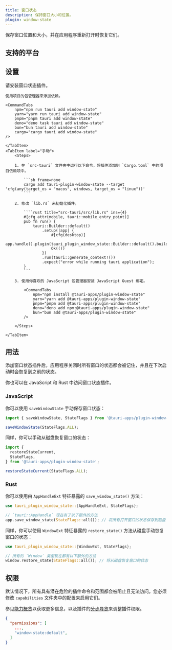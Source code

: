 ```yaml
---
title: 窗口状态
description: 保持窗口大小和位置。
plugin: window-state
---
```




<PluginLinks plugin={frontmatter.plugin} />

保存窗口位置和大小，并在应用程序重新打开时恢复它们。

## 支持的平台

<Compatibility plugin={frontmatter.plugin} />

## 设置

请安装窗口状态插件。

<Tabs>
    <TabItem label="自动">

    使用项目的包管理器来添加依赖。

    <CommandTabs
        npm="npm run tauri add window-state"
        yarn="yarn run tauri add window-state"
        pnpm="pnpm tauri add window-state"
        deno="deno task tauri add window-state"
        bun="bun tauri add window-state"
        cargo="cargo tauri add window-state"
    />

    </TabItem>
    <TabItem label="手动">
        <Steps>

        1. 在 `src-tauri` 文件夹中运行以下命令，将插件添加到 `Cargo.toml` 中的项目依赖项中。

            ```sh frame=none
            cargo add tauri-plugin-window-state --target 'cfg(any(target_os = "macos", windows, target_os = "linux"))'
            ```

        2. 修改 `lib.rs` 来初始化插件。

            ````rust title="src-tauri/src/lib.rs" ins={4}
            #[cfg_attr(mobile, tauri::mobile_entry_point)]
            pub fn run() {
                tauri::Builder::default()
                    .setup(|app| {
                        #[cfg(desktop)]
                        app.handle().plugin(tauri_plugin_window_state::Builder::default().build());
                        Ok(())
                    })
                    .run(tauri::generate_context!())
                    .expect("error while running tauri application");
            }
            ```

        3. 使用你喜欢的 JavaScript 包管理器安装 JavaScript Guest 绑定。

            <CommandTabs
                npm="npm install @tauri-apps/plugin-window-state"
                yarn="yarn add @tauri-apps/plugin-window-state"
                pnpm="pnpm add @tauri-apps/plugin-window-state"
                deno="deno add npm:@tauri-apps/plugin-window-state"
                bun="bun add @tauri-apps/plugin-window-state"
            />

        </Steps>

    </TabItem>

</Tabs>

## 用法

添加窗口状态插件后，应用程序关闭时所有窗口的状态都会被记住，并且在下次启动时会恢复到之前的状态。

你也可以在 JavaScript 和 Rust 中访问窗口状态插件。

### JavaScript

你可以使用 `saveWindowState` 手动保存窗口状态：

```javascript
import { saveWindowState, StateFlags } from '@tauri-apps/plugin-window-state';

saveWindowState(StateFlags.ALL);
```

同样，你可以手动从磁盘恢复窗口的状态：

```javascript
import {
  restoreStateCurrent,
  StateFlags,
} from '@tauri-apps/plugin-window-state';

restoreStateCurrent(StateFlags.ALL);
```

### Rust

你可以使用由 `AppHandleExt` 特征暴露的 `save_window_state()` 方法：

```rust
use tauri_plugin_window_state::{AppHandleExt, StateFlags};

// `tauri::AppHandle` 现在有了以下额外的方法
app.save_window_state(StateFlags::all()); // 将所有打开窗口的状态保存到磁盘
```

同样，你可以使用 `WindowExt` 特征暴露的 `restore_state()` 方法从磁盘手动恢复窗口的状态：

```rust
use tauri_plugin_window_state::{WindowExt, StateFlags};

// 所有的 `Window` 类型现在都有以下额外的方法
window.restore_state(StateFlags::all()); // 将从磁盘恢复窗口的状态
```

## 权限

默认情况下，所有具有潜在危险的插件命令和范围都会被阻止且无法访问。您必须修改 `capabilities` 文件夹中的配置来启用它们。

参见[能力概览](/zh-cn/security/capabilities/)以获取更多信息，以及插件的[分步导览](/zh-cn/learn/security/using-plugin-permissions/)来调整插件权限。

```json title="src-tauri/capabilities/default.json" ins={4-5}
{
  "permissions": [
    ...,
    "window-state:default",
  ]
}
```

<PluginPermissions plugin={frontmatter.plugin} />
